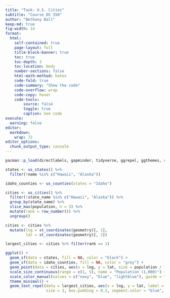 ```yaml
---
title: "Task: U.S. Cities"
subtitle: "Course DS 350"
author: "Bethany Ball"
keep-md: true
fig-width: 14
format:
  html:
    self-contained: true
    page-layout: full
    title-block-banner: true
    toc: true
    toc-depth: 3
    toc-location: body
    number-sections: false
    html-math-method: katex
    code-fold: true
    code-summary: "Show the code"
    code-overflow: wrap
    code-copy: hover
    code-tools:
        source: false
        toggle: true
        caption: See code
execute: 
  warning: false
editor: 
  markdown: 
    wrap: 72
editor_options: 
  chunk_output_type: console
---
```



```r
pacman::p_load(directlabels, gapminder, tidyverse, ggrepel, ggthemes, rio, plotly, lubridate, scales, patchwork, USAboundaries, sf)

```

```r
states <- us_states() %>%
  filter(!name %in% c("Hawaii", "Alaska"))

idaho_counties <- us_counties(states = "Idaho")

```

```r
cities <- us_cities() %>%
  filter(!state_name %in% c("Hawaii", "Alaska")) %>%
  group_by(state_name) %>%
  slice_max(population, n = 3) %>%
  mutate(rank = row_number()) %>%
  ungroup()

```

```r
cities <- cities %>%
  mutate(lng = st_coordinates(geometry)[, 1],
         lat = st_coordinates(geometry)[, 2])

largest_cities <- cities %>% filter(rank == 1)

ggplot() +
  geom_sf(data = states, fill = NA, color = "black") +
  geom_sf(data = idaho_counties, fill = NA, color = "grey") +
  geom_point(data = cities, aes(x = lng, y = lat, size = population / 1000, color = as.factor(rank))) +
  scale_size_continuous(range = c(1, 5), name = "Population (1,000)") +
  scale_color_manual(values = c("navy", "blue", "lightblue"), guide = "none") +
  theme_minimal() +
  geom_text_repel(data = largest_cities, aes(x = lng, y = lat, label = city), 
                  size = 3, box.padding = 0.2, segment.color = "blue", color = "blue")

```







